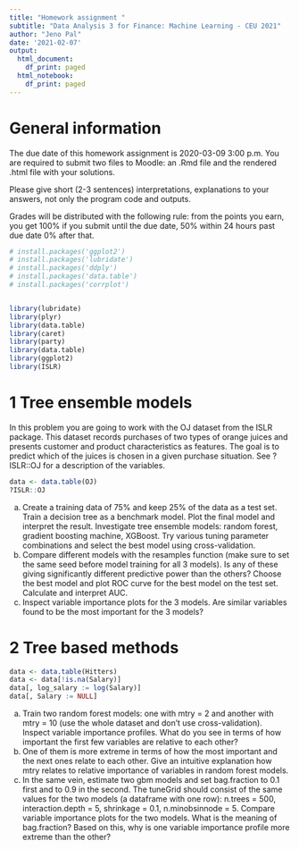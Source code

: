 ```yaml
---
title: "Homework assignment "
subtitle: "Data Analysis 3 for Finance: Machine Learning - CEU 2021"
author: "Jeno Pal"
date: '2021-02-07'
output:
  html_document:
    df_print: paged
  html_notebook:
    df_print: paged
---
```


# General information
The due date of this homework assignment is 2020-03-09 3:00 p.m. You are required to submit two files to Moodle: an .Rmd file and the rendered .html file with your solutions.

Please give short (2-3 sentences) interpretations, explanations to your answers, not only the program code and outputs.

Grades will be distributed with the following rule: from the points you earn, you get 100% if you submit until the due date, 50% within 24 hours past due date 0% after that.



```r

# install.packages('ggplot2')
# install.packages('lubridate')
# install.packages('ddply')
# install.packages('data.table')
# install.packages('corrplot')


library(lubridate)
library(plyr)
library(data.table)
library(caret)
library(party)
library(data.table)
library(ggplot2)
library(ISLR)
```


# 1 Tree ensemble models
In this problem you are going to work with the OJ dataset from the ISLR package. This dataset records purchases of two types of orange juices and presents customer and product characteristics as features. The goal is to predict which of the juices is chosen in a given purchase situation. See ?ISLR::OJ for a description of the variables.

```r
data <- data.table(OJ)
?ISLR::OJ
```

(a) Create a training data of 75% and keep 25% of the data as a test set. Train a decision tree as a benchmark model. Plot the final model and interpret the result.
Investigate tree ensemble models: random forest, gradient boosting machine, XGBoost. Try various tuning parameter combinations and select the best model using cross-validation.
(b) Compare different models with the resamples function (make sure to set the same seed before model training for all 3 models). Is any of these giving significantly different predictive power than the others?
Choose the best model and plot ROC curve for the best model on the test set. Calculate and interpret AUC.
(c) Inspect variable importance plots for the 3 models. Are similar variables found to be the most important for the 3 models?

# 2 Tree based methods
```r
data <- data.table(Hitters)
data <- data[!is.na(Salary)]
data[, log_salary := log(Salary)]
data[, Salary := NULL]

```
(a) Train two random forest models: one with mtry = 2 and another with mtry = 10 (use the whole dataset and don’t use cross-validation). Inspect variable importance profiles. What do you see in terms of how important the first few variables are relative to each other?
(b) One of them is more extreme in terms of how the most important and the next ones relate to each other. Give an intuitive explanation how mtry relates to relative importance of variables in random forest models.
(c) In the same vein, estimate two gbm models and set bag.fraction to 0.1 first and to 0.9 in the second. The tuneGrid should consist of the same values for the two models (a dataframe with one row): n.trees = 500, interaction.depth = 5, shrinkage = 0.1, n.minobsinnode = 5. Compare variable importance plots for the two models. What is the meaning of bag.fraction? Based on this, why is one variable importance profile more extreme than the other?